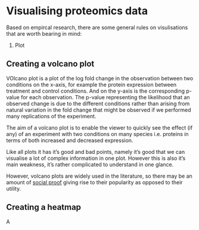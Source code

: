 # Visualising proteomics data

Based on empircal research, there are some general rules on visulisations
that are worth bearing in mind:

1. Plot

## Creating a volcano plot

VOlcano plot is a plot of the log fold change in the observation between two
conditions on the x-axis, for example the protein expression between treatment 
and control conditions. And on the y-axis is the corresponding p-value for each
observation. The p-value representing the likelihood that an observed change
is due to the different conditions rather than arising from natural variation 
in the fold change that might be observed if we performed many replications of 
the experiment.

The aim of a volcano plot is to enable the viewer to quickly see the effect
(if any) of an experiment with two conditions on many species i.e. proteins
in terms of both increased and decreased expression.

Like all plots it has it's good and bad points, namely it's good that we can
visualise a lot of complex information in one plot. However this is also it's 
main weakness, it's rather complicated to understand in one glance.

However, volcano plots are widely used in the literature, so there may be an 
amount of [social proof](https://en.wikipedia.org/wiki/Social_proof) giving rise
to their popularity as opposed to their utility.

## Creating a heatmap

A 